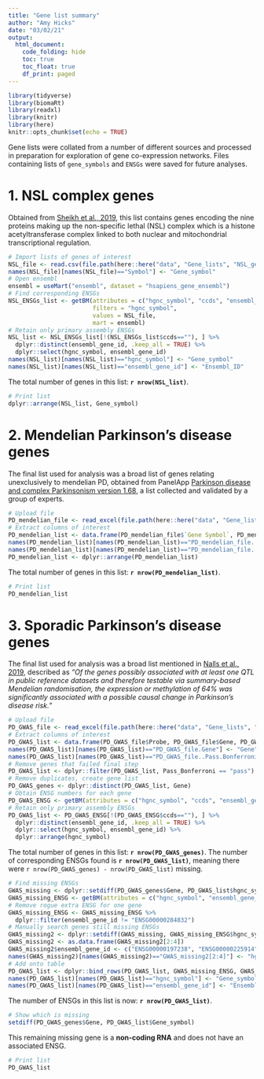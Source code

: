 ```yaml
---
title: "Gene list summary"
author: "Amy Hicks"
date: "03/02/21"
output:
  html_document:
    code_folding: hide
    toc: true
    toc_float: true
    df_print: paged
---
```

```r
library(tidyverse)
library(biomaRt)
library(readxl)
library(knitr)
library(here)
knitr::opts_chunk$set(echo = TRUE)
```

Gene lists were collated from a number of different sources and processed in preparation for exploration of gene co-expression networks. Files containing lists of `gene_symbols` and `ENSGs` were saved for future analyses. 

# 1. NSL complex genes
Obtained from [Sheikh et al., 2019](https://www.ncbi.nlm.nih.gov/pmc/articles/PMC6607013/), this list contains genes encoding the nine proteins making up the non-specific lethal (NSL) complex which is a histone acetyltransferase complex linked to both nuclear and mitochondrial transcriptional regulation.
```r
# Import lists of genes of interest
NSL_file <- read.csv(file.path(here::here("data", "Gene_lists", "NSL_genes.csv")))
names(NSL_file)[names(NSL_file)=="Symbol"] <- "Gene_symbol"
# Open ensembl
ensembl = useMart("ensembl", dataset = "hsapiens_gene_ensembl")
# Find corresponding ENSGs
NSL_ENSGs_list <- getBM(attributes = c("hgnc_symbol", "ccds", "ensembl_gene_id"), 
                        filters = "hgnc_symbol", 
                        values = NSL_file, 
                        mart = ensembl)
# Retain only primary assembly ENSGs
NSL_list <- NSL_ENSGs_list[!(NSL_ENSGs_list$ccds==""), ] %>%
  dplyr::distinct(ensembl_gene_id, .keep_all = TRUE) %>%
  dplyr::select(hgnc_symbol, ensembl_gene_id)
names(NSL_list)[names(NSL_list)=="hgnc_symbol"] <- "Gene_symbol"
names(NSL_list)[names(NSL_list)=="ensembl_gene_id"] <- "Ensembl_ID"
```

The total number of genes in this list: **`r nrow(NSL_list)`**. 
```r
# Print list
dplyr::arrange(NSL_list, Gene_symbol)
```

# 2. Mendelian Parkinson's disease genes 
The final list used for analysis was a broad list of genes relating unexclusively to mendelian PD, obtained from PanelApp [Parkinson disease and complex Parkinsonism version 1.68](https://panelapp.genomicsengland.co.uk/panels/39/), a list collected and validated by a group of experts.
```r
# Upload file
PD_mendelian_file <- read_excel(file.path(here::here("data", "Gene_lists", "PD_and_complex_Parkinsonism.xlsx")))
# Extract columns of interest
PD_mendelian_list <- data.frame(PD_mendelian_file$`Gene Symbol`, PD_mendelian_file$`EnsemblId(GRch37)`)
names(PD_mendelian_list)[names(PD_mendelian_list)=="PD_mendelian_file..Gene.Symbol."] <- "Gene_symbol"
names(PD_mendelian_list)[names(PD_mendelian_list)=="PD_mendelian_file..EnsemblId.GRch37.."] <- "Ensembl_ID"
PD_mendelian_list <- dplyr::arrange(PD_mendelian_list)
```

The total number of genes in this list: **`r nrow(PD_mendelian_list)`**.
```r
# Print list
PD_mendelian_list
```

# 3. Sporadic Parkinson's disease genes
The final list used for analysis was a broad list mentioned in [Nalls et al., 2019](https://www.thelancet.com/journals/laneur/article/PIIS1474-4422(19)30320-5/fulltext), described as *"Of the genes possibly associated with at least one QTL in public reference datasets and  therefore testable via summary-based Mendelian randomisation, the expression or methylation of 64% was significantly associated with a possible causal change in Parkinson's disease risk."*
```r
# Upload file
PD_GWAS_file <- read_excel(file.path(here::here("data", "Gene_lists", "GWAS_Nalls_2019_mendrand.xlsx")))
# Extract columns of interest
PD_GWAS_list <- data.frame(PD_GWAS_file$Probe, PD_GWAS_file$Gene, PD_GWAS_file$`Top SNP`, PD_GWAS_file$`Pass Bonferroni`)
names(PD_GWAS_list)[names(PD_GWAS_list)=="PD_GWAS_file.Gene"] <- "Gene"
names(PD_GWAS_list)[names(PD_GWAS_list)=="PD_GWAS_file..Pass.Bonferroni."] <- "Pass_Bonferroni"
# Remove genes that failed final step
PD_GWAS_list <- dplyr::filter(PD_GWAS_list, Pass_Bonferroni == "pass")
# Remove duplicates, create gene list
PD_GWAS_genes <- dplyr::distinct(PD_GWAS_list, Gene)
# Obtain ENSG numbers for each gene
PD_GWAS_ENSG <- getBM(attributes = c("hgnc_symbol", "ccds", "ensembl_gene_id"), filters = "hgnc_symbol", values = PD_GWAS_genes, mart = ensembl)
# Retain only primary assembly ENSGs
PD_GWAS_list <- PD_GWAS_ENSG[!(PD_GWAS_ENSG$ccds==""), ] %>%
  dplyr::distinct(ensembl_gene_id, .keep_all = TRUE) %>%
  dplyr::select(hgnc_symbol, ensembl_gene_id) %>%
  dplyr::arrange(hgnc_symbol)
```

The total number of genes in this list: **`r nrow(PD_GWAS_genes)`**. The number of corresponding ENSGs found is **`r nrow(PD_GWAS_list)`**, meaning there were `r nrow(PD_GWAS_genes) - nrow(PD_GWAS_list)` missing.
```r
# Find missing ENSGs
GWAS_missing <- dplyr::setdiff(PD_GWAS_genes$Gene, PD_GWAS_list$hgnc_symbol)
GWAS_missing_ENSG <- getBM(attributes = c("hgnc_symbol", "ensembl_gene_id"), filters = "hgnc_symbol", values = GWAS_missing, mart = ensembl)
# Remove rogue extra ENSG for one gene
GWAS_missing_ENSG <- GWAS_missing_ENSG %>%
  dplyr::filter(ensembl_gene_id != "ENSG00000284832")
# Manually search genes still missing ENSGs
GWAS_missing2 <- dplyr::setdiff(GWAS_missing, GWAS_missing_ENSG$hgnc_symbol)
GWAS_missing2 <- as.data.frame(GWAS_missing2[2:4])
GWAS_missing2$ensembl_gene_id <- c("ENSG00000197238", "ENSG00000225914", "ENSG00000136243")
names(GWAS_missing2)[names(GWAS_missing2)=="GWAS_missing2[2:4]"] <- "hgnc_symbol"
# Add onto table
PD_GWAS_list <- dplyr::bind_rows(PD_GWAS_list, GWAS_missing_ENSG, GWAS_missing2)
names(PD_GWAS_list)[names(PD_GWAS_list)=="hgnc_symbol"] <- "Gene_symbol"
names(PD_GWAS_list)[names(PD_GWAS_list)=="ensembl_gene_id"] <- "Ensembl_ID"
```

The number of ENSGs in this list is now: **`r nrow(PD_GWAS_list)`**.
```r
# Show which is missing
setdiff(PD_GWAS_genes$Gene, PD_GWAS_list$Gene_symbol)
```

This remaining missing gene is a **non-coding RNA** and does not have an associated ENSG. 
```r
# Print list
PD_GWAS_list
```
